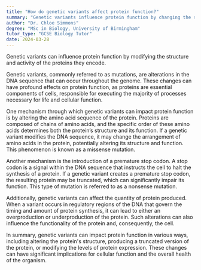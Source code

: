 ```yaml
---
title: "How do genetic variants affect protein function?"
summary: "Genetic variants influence protein function by changing the structure and activity of the proteins they encode, potentially impacting biological processes and health outcomes."
author: "Dr. Chloe Simmons"
degree: "MSc in Biology, University of Birmingham"
tutor_type: "GCSE Biology Tutor"
date: 2024-03-28
---
```


Genetic variants can influence protein function by modifying the structure and activity of the proteins they encode.

Genetic variants, commonly referred to as mutations, are alterations in the DNA sequence that can occur throughout the genome. These changes can have profound effects on protein function, as proteins are essential components of cells, responsible for executing the majority of processes necessary for life and cellular function.

One mechanism through which genetic variants can impact protein function is by altering the amino acid sequence of the protein. Proteins are composed of chains of amino acids, and the specific order of these amino acids determines both the protein’s structure and its function. If a genetic variant modifies the DNA sequence, it may change the arrangement of amino acids in the protein, potentially altering its structure and function. This phenomenon is known as a missense mutation.

Another mechanism is the introduction of a premature stop codon. A stop codon is a signal within the DNA sequence that instructs the cell to halt the synthesis of a protein. If a genetic variant creates a premature stop codon, the resulting protein may be truncated, which can significantly impair its function. This type of mutation is referred to as a nonsense mutation.

Additionally, genetic variants can affect the quantity of protein produced. When a variant occurs in regulatory regions of the DNA that govern the timing and amount of protein synthesis, it can lead to either an overproduction or underproduction of the protein. Such alterations can also influence the functionality of the protein and, consequently, the cell.

In summary, genetic variants can impact protein function in various ways, including altering the protein's structure, producing a truncated version of the protein, or modifying the levels of protein expression. These changes can have significant implications for cellular function and the overall health of the organism.
    